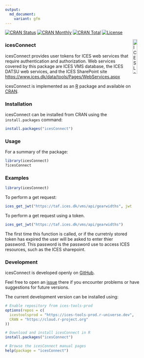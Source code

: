 ```yaml
---
output:
  md_document:
    variant: gfm
---
```


[![CRAN Status](http://r-pkg.org/badges/version/icesConnect)](https://cran.r-project.org/package=icesConnect)
[![CRAN Monthly](http://cranlogs.r-pkg.org/badges/icesConnect)](https://cran.r-project.org/package=icesConnect)
[![CRAN Total](http://cranlogs.r-pkg.org/badges/grand-total/icesConnect)](https://cran.r-project.org/package=icesConnect) 
[![License](https://img.shields.io/badge/license-GPL%20(%3E%3D%202)-blue.svg)](https://www.gnu.org/licenses/gpl-3.0.en.html)

[<img align="right" alt="ICES Logo" width="17%" height="17%" src="http://ices.dk/_layouts/15/1033/images/icesimg/iceslogo.png">](http://ices.dk)

### icesConnect

icesConnect provides user tokens for ICES web services that require
authentication and authorization.  Web services covered by this
package are ICES VMS database, the ICES DATSU web services, and the
ICES SharePoint site <https://www.ices.dk/data/tools/Pages/WebServices.aspx>

icesConnect is implemented as an [R](https://www.r-project.org) package and
available on [CRAN](https://cran.r-project.org/package=icesConnect).

### Installation

icesConnect can be installed from CRAN using the `install.packages` command:

```r
install.packages("icesConnect")
```

### Usage


For a summary of the package:

```r
library(icesConnect)
?icesConnect
```

### Examples

```r
library(icesConnect)
```

To perform a get request:
```r
ices_get_jwt("https://taf.ices.dk/vms/api/gearwidths", jwt = "")
```

To perform a get request using a token.
```r
ices_get_jwt("https://taf.ices.dk/vms/api/gearwidths")
```
The first time this function is called, or if the curretnly stored
token has expired the user will be asked to enter thier password.
This password is the password use to access ICES resources, such as
the ICES sharepoint.

### Development

icesConnect is developed openly on
[GitHub](https://github.com/ices-tools-prod/icesConnect).

Feel free to open an [issue](https://github.com/ices-tools-prod/icesConnect/issues)
there if you encounter problems or have suggestions for future versions.

The current development version can be installed using:

```R
# Enable repository from ices-tools-prod
options(repos = c(
  icestoolsprod = "https://ices-tools-prod.r-universe.dev",
  CRAN = "https://cloud.r-project.org"
))

# Download and install icesConnect in R
install.packages("icesConnect")

# Browse the icesConnect manual pages
help(package = "icesConnect")
```

